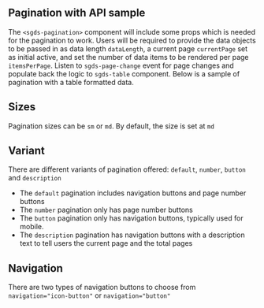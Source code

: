 

## Pagination with API sample

The `<sgds-pagination>` component will include some props which is needed for the pagination to work. Users will be required to provide the data objects to be passed in as data length `dataLength`,
a current page `currentPage` set as initial active, and set the number of data items to be rendered per page `itemsPerPage`. Listen to `sgds-page-change` event for page changes and populate back the logic to `sgds-table` component. Below is a sample of pagination with a table formatted data.

<Canvas of={PaginationStories.PaginationWithAPI}>
  <Story of={PaginationStories.PaginationWithAPI} />
</Canvas>


## Sizes

Pagination sizes can be `sm` or `md`. By default, the size is set at `md`

<Canvas of={PaginationStories.PaginationSizes}>
  <Story of={PaginationStories.PaginationSizes} />
</Canvas>

## Variant

There are different variants of pagination offered: `default`, `number`, `button` and `description`

- The `default` pagination includes navigation buttons and page number buttons 
- The `number` pagination only has page number buttons 
- The `button` pagination only has navigation buttons, typically used for mobile. 
- The `description` pagination has navigation buttons with a description text to tell users the current page and the total pages

<Canvas of={PaginationStories.PaginationVariants}>
  <Story of={PaginationStories.PaginationVariants} />
</Canvas>

## Navigation

There are two types of navigation buttons to choose from `navigation="icon-button"` or `navigation="button"`

<Canvas of={PaginationStories.Navigation}>
  <Story of={PaginationStories.Navigation} />
</Canvas>

